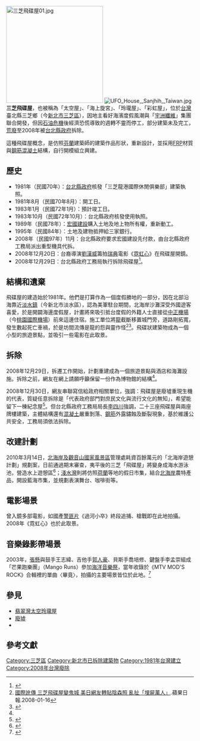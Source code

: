 {{Coord|25.2609591|121.4776754|region:TW_type:landmark|display=title}}
{{Infobox building
| name                = 三芝飛碟屋
| native_name         = Sanzhi UFO Houses
| native_name_lang    = zh-tw
| logo                = 
| logo_size           = 
| logo_alt            = 
| logo_caption        = 
| image               = 三芝飛碟屋.jpg
| image_size          = 250px
| image_alt           = <!-- or | alt = -->
| image_caption       = <!-- or | caption = -->
| map_type            = 
| map_alt             = 
| map_caption         = 
| map_size            = 
| map_dot_label       = 
| map_dot_mark        = 
| relief              = 
| former_names        = 
| alternate_names     = 
| etymology           = 
| status              = 
| cancelled           = 
| topped_out          = 
| building_type       = [[度假村|度假村]]
| architectural_style = [[Unidentified_flying_object|UFO]]
| classification      = 
| location            = [[台灣|台灣]]臺北縣三芝鄉（今[[新北市|新北市]][[三芝區|三芝區]]）
| address             = 
| location_city       = <!-- or | location_town       =  -->
| location_country    = 
| coordinates         = 
| altitude            = 
| current_tenants     = 
| namesake            = 
| groundbreaking_date = 1978年
| start_date          = 
| stop_date           = 
| est_completion      = 
| topped_out_date     = 
| completion_date     = 
| opened_date         = 
| inauguration_date   = 
| relocated_date      = 
| renovation_date     = 
| closing_date        = 
| demolition_date     = 2010年
| cost                = 
| ren_cost            = 
| client              = 
| owner               = 
| landlord            = 
| affiliation         = 
| height              = 
| architectural       = 
| tip                 = 
| antenna_spire       = 
| roof                = 
| top_floor           = 
| observatory         = 
| diameter            = 
| circumference       = 
| weight              = 
| other_dimensions    = 
| structural_system   = 
| material            = 
| size                = 
| floor_count         = 
| floor_area          = 
| elevator_count      = 
| grounds_area        = 
| architect           = 
| architecture_firm   = 
| developer           = 
| engineer            = 
| structural_engineer = 
| services_engineer   = 
| civil_engineer      = 
| other_designers     = 
| quantity_surveyor   = 
| main_contractor     = 
| awards              = 
| designations        = 
| known_for           = 
| ren_architect       = 
| ren_firm            = 
| ren_engineer        = 
| ren_str_engineer    = 
| ren_serv_engineer   = 
| ren_civ_engineer    = 
| ren_oth_designers   = 
| ren_qty_surveyor    = 
| ren_contractor      = 
| ren_awards          = 
| rooms               = <!-- or | unit_count          = -->
| parking             =  
| website             = <!-- {{URL|example.com}} -->
| embed               = 
| embedded            = 
| references          = 
| footnotes           = 
}}
[[File:三芝飛碟屋01.jpg|260px]]
[[File:UFO_House,_Sanjhih,_Taiwan.jpg|thumb]]
'''三芝飛碟屋'''，也被稱為「太空屋」、「海上旋宮」、「玲瓏屋」、「彩虹屋」，位於[[台灣|台灣]]臺北縣三芝鄉（今[[新北市|新北市]][[三芝區|三芝區]]），因地主看好海濱度假風潮與「[[宇洲纖維|宇洲纖維]]」集團聯合開發，但因[[石油危機|石油危機]]後經濟恐慌導致的週轉不靈而停工，部分建築未及完工，[[鬼鎮|荒廢]]至2008年被[[台北縣政府|台北縣政府]]拆除。

這種飛碟屋概念，是仿照[[芬蘭|芬蘭]]建築師{{Translink|en|Matti Suuronen|馬蒂·薩羅內}}的建築作品{{Translink|en|Futuro}}形狀，重新設計，並採用[[玻璃纖維強化塑膠|FRP]]材質與[[钢筋混凝土|鋼筋混凝土]]結構，自行開模組立興建。

==歷史==
*1981年（民國70年）：[[台北縣政府|台北縣政府]]核發「三芝龍港國際休閒俱樂部」建築執照。
*1981年8月（民國70年8月）：開工日。
*1983年1月（民國72年1月）：預計竣工日。
*1983年10月（民國72年10月）：台北縣政府核發使用執照。
*1989年（民國78年）：[[宏國建設|宏國建設]]購入土地及地上物所有權，重新動工。
*1995年（民國84年）：土地及建物抵押給三家銀行。
*2008年（民國97年）11月：台北縣政府要求宏國建設先付款，由台北縣政府工務局派出重型機具代拆。
*2008年12月20日：台裔導演[[劉漢威|劉漢威]]籌拍[[瑞典|瑞典]]電影《[[霓虹心|霓虹心]]》在飛碟屋開鏡。
*2008年12月29日：台北縣政府工務局執行拆除飛碟屋<ref name="#1">{{Cite web |url=https://tw.appledaily.com/headline/20081228/MNNRRJZRMTA5HXGGKB4NCAWIDQ/ |title=三芝飛碟屋明天拆 網友求情「留1棟」 貼文悼鬼城 史上最特別建築 |work=蘋果日報 |date=2008-12-28 |accessdate=2015-03-18 |archive-date=2020-12-05 |archive-url=https://web.archive.org/web/20201205055322/https://tw.appledaily.com/headline/20081228/MNNRRJZRMTA5HXGGKB4NCAWIDQ/ |dead-url=no }}</ref>。

==結構和遺棄==
飛碟屋的建造始於1981年。他們是打算作為一個度假勝地的一部分，因在北部沿海靠近[[淡水區|淡水鎮]]（今新北市淡水區），認為美軍駐台期間，北海岸沙灘深受外國遊客喜愛，於是開闢海邊度假屋，計畫將來吸引抵台度假的外籍人士直接從[[中正機場|中正機場]]（今[[桃園國際機場|桃園國際機場]]）前來這邊住宿。施工單位將[[龍|龍]]截斷移置城門旁，道路剛拓寬，發生數起死亡車禍，於是坊間流傳是龍的怨與靈作怪<ref>[https://tw.appledaily.com/headline/20080116/XH7GP57WT3CZ2T2YCTIBCV7EOI/ 國際訛傳 三芝飛碟屋變鬼城 美日網友轉貼陰森照 亂扯「埋屍萬人」].蘋果日報.2008-01-16</ref><ref>{{Cite web |url=http://sofree.cc/truth-about-frp/#comment-66572 |title=三芝飛碟屋-完整事件還原 |work=香腸炒魷魚 |date=2008-01-20 |accessdate=2010-09-11 |archive-date=2010-09-21 |archive-url=https://web.archive.org/web/20100921141332/http://sofree.cc/truth-about-frp/#comment-66572 |dead-url=no }}</ref>。飛碟狀建築物成為一個小型的旅遊景點，並吸引一些電影在此取景。

==拆除==
2008年12月29日，拆遷工作開始，計劃重建成為一個旅遊景點與酒店和海灘設施。拆除之前，網友在網上請願呼籲保留一份作為博物館的結構<ref name="#1"/>。

2008年12月30日，網友串聯寫信給政府相關單位，強調：飛碟屋是廢墟重現生機的代表，質疑任意拆除是「代表政府部門對庶民文化與流行文化的無知」，希望能留下一棟紀念屋<ref>{{Cite web |url=https://tw.appledaily.com/headline/20081230/MED7JCYZ7D2ZJZE7YYNYVHV624/ |title=怪手開拆 飛碟屋夷平   |work=蘋果日報|date= 2008-12-30 |accessdate=2015-03-18  }}</ref>。但台北縣政府工務局局長[[李四川|李四川]]強調，二十三座飛碟屋與兩座牌樓建築，主體結構還有[[混凝土|混凝土]]嚴重剝落、[[鋼筋|鋼筋]]外露鏽蝕及斷裂現象，基於維護公共安全，工務局須依法拆除。

==改建計劃==
2010年3月14日，[[北海岸及觀音山國家風景區|北海岸及觀音山國家風景區]]管理處耗資百餘萬元的「北海岸遊憩計劃」規劃案，日前通過期末審查，夷平後的三芝「飛碟屋」將變身成海水游泳池，營造水上遊憩區<ref>{{Cite web |url=https://tw.appledaily.com/headline/20100314/MG2KGKNZSSJHXU5WU7HRKSLPYM/ |title=飛碟屋剷平 三芝闢水上樂園 淺水灣設藍海市集 打造展演區咖啡街|work=蘋果日報 |date=2010-03-14 |accessdate=2015-03-18 }}</ref>；[[淺水灣_(台灣)|淺水灣]]則將仿照[[荷蘭|荷蘭]]等地的假日市集，結合[[北海岸|北海岸]]農特產品，開設藍海市集，並規劃表演舞台、咖啡街等。

==電影場景==
曾入鏡多部電影，如國產[[警匪片|警匪片]]《過河小卒》終段追捕、槍戰即在此地拍攝。2008年《霓虹心》也於此取景。
==音樂錄影帶場景==
2003年，[[張懸|張懸]]與鼓手王志緯、吉他手[[董事長樂團|郭人豪]]、貝斯手喬培修、鍵盤手李孟崇組成「芒果跑樂團」（Mango Runs）參加[[海洋音樂祭|海洋音樂祭]]，當年收錄於《MTV MOD'S ROCK》合輯裡的單曲〈畢竟〉，拍攝的主要場景皆位於此地。<ref>{{Cite web |url=https://www.youtube.com/watch?v=IKeWuYbULN4 |title=2007-5-1 YouTube上傳 |access-date=2018-10-09 |archive-date=2021-09-01 |archive-url=https://web.archive.org/web/20210901150707/https://www.youtube.com/watch?v=IKeWuYbULN4 |dead-url=no }}</ref>

==參見==
*[[翡翠灣太空玲瓏屋|翡翠灣太空玲瓏屋]]
*[[廢墟|廢墟]]
*{{link-en|現代廢墟|Modern ruins}}

==參考文獻==
{{Reflist}}

[[Category:三芝區|Category:三芝區]]
[[Category:新北市已拆除建築物|Category:新北市已拆除建築物]]
[[Category:1981年台灣建立|Category:1981年台灣建立]]
[[Category:2008年台灣廢除|Category:2008年台灣廢除]]